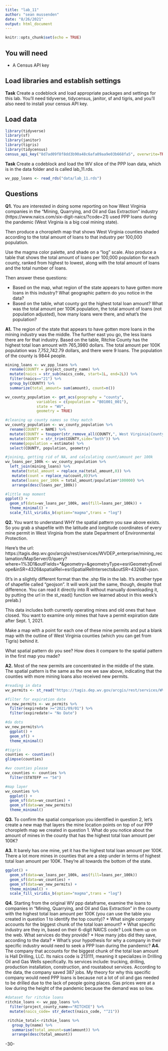 ```yaml
---
title: "lab_11"
author: "sean mussenden"
date: "8/26/2021"
output: html_document
---
```


```r
knitr::opts_chunk$set(echo = TRUE)
```

## You will need

* A Census API key

## Load libraries and establish settings

**Task** Create a codeblock and load appropriate packages and settings for this lab. You'll need tidyverse, tidycensus, janitor, sf and tigris, and you'll also need to install your census API key.

## Load data
```r
library(tidyverse)
library(sf)
library(janitor)
library(tigris)
library(tidycensus)
census_api_key("8d7ad09f8f8dd3b90a48c6afa09aa9e03b668fa5", overwrite=TRUE)
```


**Task** Create a codeblock and load the WV slice of the PPP loan data, which is in the data folder and is called lab_11.rds.
```r
wv_ppp_loans <- read_rds("data/lab_11.rds")
```


## Questions 

**Q1.** You are interested in doing some reporting on how West Virginia companies in the "Mining, Quarrying, and Oil and Gas Extraction" industry (https://www.naics.com/six-digit-naics/?code=21) used PPP loans during the pandemic (West Virginia is a big coal mining state).  

Then produce a choropleth map that shows West Virginia counties shaded according to the total amount of loans to that industry per 100,000 population. 

Use the magma color palette, and shade on a "log" scale. Also produce a table that shows the total amount of loans per 100,000 population for each county, ranked from highest to lowest, along with the total amount of loans and the total number of loans. 

Then answer these questions:

* Based on the map, what region of the state appears to have gotten more loans in this industry? What geographic pattern do you notice in the data?
* Based on the table, what county got the highest total loan amount? What was the total amount per 100K population, the total amount of loans (not population adjusted), how many loans were there, and what's the population?

**A1.** 
The region of the state that appears to have gotten more loans in the mining industry was the middle. The further east you go, the less loans there are for that industry. Based on the table, Ritchie County has the highest total loan amount with 765,3980 dollars. The total amount per 100K population was 7,752,742.79 dollars, and there were 9 loans. The population of the county is 9844 people.

```r
mining_loans <- wv_ppp_loans %>%
  rename(COUNTY = project_county_name) %>%
  mutate(naics = str_sub(naics_code, start=1L, end=2L)) %>%
  filter(naics=="21") %>%
  group_by(COUNTY) %>%
  summarize(total_amount= sum(amount), count=n())

wv_county_population <- get_acs(geography = "county", 
              variables = c(population = "B01001_001"), 
              state = "WV",
              geometry = TRUE)

#cleaning up county names so they match 
wv_county_population <- wv_county_population %>%
  rename(COUNTY = NAME) %>%
  mutate(COUNTY = toupper(str_remove_all(COUNTY,", West Virginia|County"))) %>%
  mutate(COUNTY = str_trim(COUNTY,side="both")) %>%
  rename(population = estimate) %>%
  select(COUNTY, population, geometry)

#joining, getting rid of NA, and calculating count/amount per 100k
wv_loans_per_100k <- wv_county_population %>%
  left_join(mining_loans) %>%
   mutate(total_amount = replace_na(total_amount,0)) %>%
   mutate(count = replace_na(count,0))%>%
   mutate(loans_per_100k = total_amount/population*100000) %>%
   arrange(desc(loans_per_100k))

#little map moment 
ggplot() + 
  geom_sf(data=wv_loans_per_100k, aes(fill=loans_per_100k)) + 
  theme_minimal() +
  scale_fill_viridis_b(option="magma",trans = "log") 
```

**Q2.** You want to understand WHY the spatial pattern you saw above exists.  So you grab a shapefile with the latitude and longitude coordinates of every mine permit in West Virginia from the state Department of Environmental Protection. 

Here's the url: https://tagis.dep.wv.gov/arcgis/rest/services/WVDEP_enterprise/mining_reclamation/MapServer/0/query?where=1%3D1&outFields=*&geometry=&geometryType=esriGeometryEnvelope&inSR=4326&spatialRel=esriSpatialRelIntersects&outSR=4326&f=json. 

(It's in a slightly different format than the .shp file in the lab. It's another type of shapefile called "geojson".  It will work just the same, though, despite that difference. You can read it directly into R without manually downloading it, by putting the url in the st_read() function we learned about in this week's prelab.) 

This data includes both currently operating mines and old ones that have closed.  You want to examine only mines that have a permit expiration date after Sept. 1, 2021. 

Make a map with a point for each one of these mine permits and put a blank map with the outline of West Virginia counties (which you can get from Tigris) behind it. 

What spatial pattern do you see? How does it compare to the spatial pattern in the first map you made?

**A2.** Most of the new permits are concentrated in the middle of the state. The spatial pattern is the same as the one we saw above, indicating that the counties with more mining loans also received new permits. 
```r
#reading in data
wv_permits <- st_read("https://tagis.dep.wv.gov/arcgis/rest/services/WVDEP_enterprise/mining_reclamation/MapServer/0/query?where=1%3D1&outFields=*&geometry=&geometryType=esriGeometryEnvelope&inSR=4326&spatialRel=esriSpatialRelIntersects&outSR=4326&f=json")

#filter for expiration date 
wv_new_permits <- wv_permits %>%
  filter(expiredate >="2021/09/01") %>%
  filter(expiredate!= "No Date")

#da dots
wv_new_permits%>%
  ggplot() + 
  geom_sf() + 
  theme_minimal()

#tigris 
counties <- counties() 
glimpse(counties)

#wv counties please 
wv_counties <- counties %>%
  filter(STATEFP == "54")

#map layer 
wv_counties %>%
  ggplot() + 
  geom_sf(data=wv_counties) +
  geom_sf(data=wv_new_permits)
  theme_minimal()
```


**Q3.** To confirm the spatial comparison you identified in question 2, let's create a new map that layers the mine location points on top of our PPP choropleth map we created in question 1. What do you notice about the amount of mines in the county that has the highest total loan amount per 100K?

**A3.** It barely has one mine, yet it has the highest total loan amount per 100K. There a lot more mines in counties that are a step under in terms of highest total loan amount per 100K. They're all towards the bottom of the state. 
```r
ggplot() + 
  geom_sf(data=wv_loans_per_100k, aes(fill=loans_per_100k))
  geom_sf(data=wv_counties) +
  geom_sf(data=wv_new_permits) + 
  theme_minimal() +
  scale_fill_viridis_b(option="magma",trans = "log") 
```

**Q4.** Starting from the original WV ppp dataframe, examine the loans to companies in "Mining, Quarrying, and Oil and Gas Extraction" in the county with the highest total loan amount per 100K (you can use the table you created in question 1 to identify the top county)?
* What single company accounts for the biggest chunk of the total loan amount? 
* What specific industry are they in, based on their 6-digit NAICS code? Look them up on the web. What services do they provide?
* How many jobs did they save, according to the data?
* What's your hypothesis for why a company in their specific industry would need to seek a PPP loan during the pandemic?
**A4.** The company that accounts for the biggest chunk of the total loan amount is Hall Drilling, LLC. Its naics code is 213111, meaning it specializes in Drilling Oil and Gas Wells specifically. Its services include: trucking, drilling, production installation, construction, and roustabout services. According to the data, the company saved 387 jobs. My theory for why this specific company would need PPP loans is because not a lot of oil and gas needed to be drilled due to the lack of people going places. Gas prices were at a low during the height of the pandemic because the demand was so low. 
```r
#dataset for ritchie loans 
ritchie_loans <- wv_ppp_loans %>%
  filter(project_county_name=="RITCHIE") %>%
  mutate(naics_code= str_detect(naics_code, "^21"))

 ritchie_total<-ritchie_loans %>%
   group_by(name) %>%
   summarise(total_amount=sum(amount)) %>%
   arrange(desc(total_amount))
```

-30-
